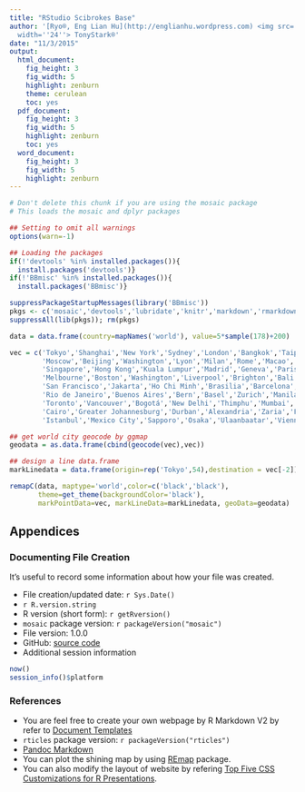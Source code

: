 ```yaml
---
title: "RStudio Scibrokes Base"
author: '[Ryo®, Eng Lian Hu](http://englianhu.wordpress.com) <img src=''figure/TonyStark.png''
  width=''24''> TonyStark®'
date: "11/3/2015"
output:
  html_document:
    fig_height: 3
    fig_width: 5
    highlight: zenburn
    theme: cerulean
    toc: yes
  pdf_document:
    fig_height: 3
    fig_width: 5
    highlight: zenburn
    toc: yes
  word_document:
    fig_height: 3
    fig_width: 5
    highlight: zenburn
---
```



```r
# Don't delete this chunk if you are using the mosaic package
# This loads the mosaic and dplyr packages

## Setting to omit all warnings
options(warn=-1)

## Loading the packages
if(!'devtools' %in% installed.packages()){
  install.packages('devtools')}
if(!'BBmisc' %in% installed.packages()){
  install.packages('BBmisc')}

suppressPackageStartupMessages(library('BBmisc'))
pkgs <- c('mosaic','devtools','lubridate','knitr','markdown','rmarkdown','REmap','ggmap')
suppressAll(lib(pkgs)); rm(pkgs)
```

```r
data = data.frame(country=mapNames('world'), value=5*sample(178)+200)

vec = c('Tokyo','Shanghai','New York','Sydney','London','Bangkok','Taipei',
        'Moscow','Beijing','Washington','Lyon','Milan','Rome','Macao',
        'Singapore','Hong Kong','Kuala Lumpur','Madrid','Geneva','Paris',
        'Melbourne','Boston','Washington','Liverpool','Brighton','Bali',
        'San Francisco','Jakarta','Ho Chi Minh','Brasilia','Barcelona',
        'Rio de Janeiro','Buenos Aires','Bern','Basel','Zurich','Manila',
        'Toronto','Vancouver','Bogotá','New Delhi','Thimphu','Mumbai',
        'Cairo','Greater Johannesburg','Durban','Alexandria','Zaria','Fès',
        'Istanbul','Mexico City','Sapporo','Osaka','Ulaanbaatar','Vienna')

## get world city geocode by ggmap
geodata = as.data.frame(cbind(geocode(vec),vec))

## design a line data.frame
markLinedata = data.frame(origin=rep('Tokyo',54),destination = vec[-2])
```

```r
remapC(data, maptype='world',color=c('black','black'),
       theme=get_theme(backgroundColor='black'),
       markPointData=vec, markLineData=markLinedata, geoData=geodata)
```


## Appendices
  
  
  
### Documenting File Creation 

It's useful to record some information about how your file was created.
  
  * File creation/updated date: `r Sys.Date()`
  * `r R.version.string`
  * R version (short form): `r getRversion()`
  * `mosaic` package version: `r packageVersion("mosaic")`
  * File version: 1.0.0
  * GitHub: [source code](https://github.com/Scibrokes/r-world)
  * Additional session information
  
```r
now()
session_info()$platform
```



### References

  * You are feel free to create  your own webpage by R Markdown V2 by refer to [Document Templates](http://rmarkdown.rstudio.com/developer_document_templates.html?version=0.99.484&mode=server)
  * `rticles` package version: `r packageVersion("rticles")`
  * [Pandoc Markdown]()
  * You can plot the shining map by using [REmap](http://lchiffon.github.io/REmap) package.
  * You can also modify the layout of website by refering [Top Five CSS Customizations for R Presentations](http://rstudio-pubs-static.s3.amazonaws.com/27777_55697c3a476640caa0ad2099fe914ae5.html#/).
  